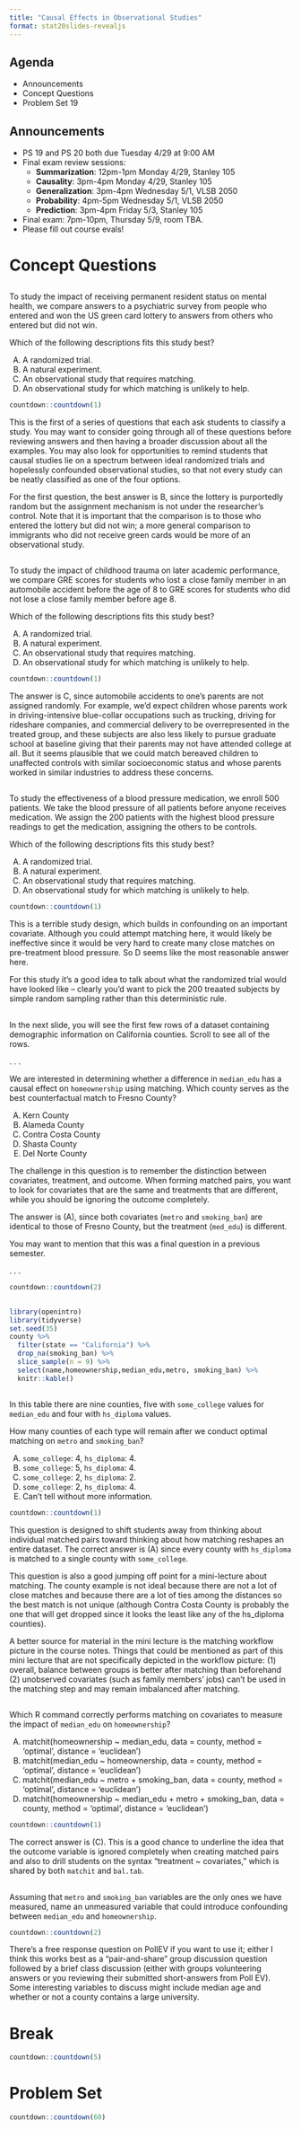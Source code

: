```yaml
---
title: "Causal Effects in Observational Studies"
format: stat20slides-revealjs
---
```



## Agenda
- Announcements
- Concept Questions
- Problem Set 19

## Announcements

- PS 19 and PS 20 both due Tuesday 4/29 at 9:00 AM
- Final exam review sessions:
   - **Summarization**: 12pm-1pm Monday 4/29, Stanley 105
   - **Causality**: 3pm-4pm Monday 4/29, Stanley 105
   - **Generalization**: 3pm-4pm Wednesday 5/1, VLSB 2050
   - **Probability**: 4pm-5pm Wednesday 5/1, VLSB 2050
   - **Prediction**: 3pm-4pm Friday 5/3, Stanley 105
- Final exam: 7pm-10pm, Thursday 5/9, room TBA.
- Please fill out course evals!   


# Concept Questions

##

To study the impact of receiving permanent resident status on mental health, we compare answers to a psychiatric survey from people who entered and won the US green card lottery to answers from others who entered but did not win.

::: poll

Which of the following descriptions fits this study best?

A.  A randomized trial.
B.  A natural experiment.
C.  An observational study that requires matching.
D.  An observational study for which matching is unlikely to help.
:::

```r
countdown::countdown(1)
```


::: notes

This is the first of a series of questions that each ask students to classify a study.  You may want to consider going through all of these questions before reviewing answers and then having a broader discussion about all the examples.  You may also look for opportunities to remind students that causal studies lie on a spectrum between ideal randomized trials and hopelessly confounded observational studies, so that not every study can be neatly classified as one of the four options.

For the first question, the best answer is B, since the lottery is purportedly random but the assignment mechanism is not under the researcher's control. Note that it is important that the comparison is to those who entered the lottery but did not win; a more general comparison to immigrants who did not receive green cards would be more of an observational study.
:::

##

To study the impact of childhood trauma on later academic performance, we compare GRE scores for students who lost a close family member in an automobile accident before the age of 8 to GRE scores for students who did not lose a close family member before age 8.

::: poll

Which of the following descriptions fits this study best?

A.  A randomized trial.
B.  A natural experiment.
C.  An observational study that requires matching.
D.  An observational study for which matching is unlikely to help.
:::

```r
countdown::countdown(1)
```

::: notes
The answer is C, since automobile accidents to one's parents are not assigned randomly.  For example, we'd expect children whose parents work in driving-intensive blue-collar occupations such as trucking, driving for rideshare companies, and commercial delivery to be overrepresented in the treated group, and these subjects are also less likely to pursue graduate school at baseline giving that their parents may not have attended college at all.  But it seems plausible that we could match bereaved children to unaffected controls with similar socioeconomic status and whose parents worked in similar industries to address these concerns.
:::

##

To study the effectiveness of a blood pressure medication, we enroll 500 patients.  We take the blood pressure of all patients before anyone receives medication. We assign the 200 patients with the highest blood pressure readings to get the medication, assigning the others to be controls.

::: poll

Which of the following descriptions fits this study best?

A.  A randomized trial.
B.  A natural experiment.
C.  An observational study that requires matching.
D.  An observational study for which matching is unlikely to help.
:::

```r
countdown::countdown(1)
```

::: notes
This is a terrible study design, which builds in confounding on an important covariate.  Although you could attempt matching here, it would likely be ineffective since it would be very hard to create many close matches on pre-treatment blood pressure.  So D seems like the most reasonable answer here.

For this study it's a good idea to talk about what the randomized trial would have looked like -- clearly you'd want to pick the 200 treaated subjects by simple random sampling rather than this deterministic rule.
:::


## 

In the next slide, you will see the first few rows of a dataset containing demographic information on California counties. Scroll to see all of the rows.

. . .

:::poll
We are interested in determining whether a difference in `median_edu` has a causal effect on `homeownership` using matching. Which county serves as the best counterfactual match to Fresno County?

(A) Kern County
(B) Alameda County
(C) Contra Costa County 
(D) Shasta County
(E) Del Norte County
:::

:::notes

The challenge in this question is to remember the distinction between covariates, treatment, and outcome. When forming matched pairs, you want to look for covariates that are the same and treatments that are different, while you should be ignoring the outcome completely.

The answer is (A), since both covariates (`metro` and `smoking_ban`) are identical to those of Fresno County, but the treatment (`med_edu`) is different.

You may want to mention that this was a final question in a previous semester. 
:::


. . . 

```r
countdown::countdown(2)
```

## {.scrollable}

```r
library(openintro)
library(tidyverse)
set.seed(35)
county %>%
  filter(state == "California") %>%
  drop_na(smoking_ban) %>%
  slice_sample(n = 9) %>%
  select(name,homeownership,median_edu,metro, smoking_ban) %>%
  knitr::kable()
```

##

In this table there are nine counties, five with `some_college` values for `median_edu` and four with `hs_diploma` values.  

:::poll
How many counties of each type will remain after we conduct optimal matching on `metro` and `smoking_ban`?

(A) `some_college`: 4, `hs_diploma`: 4.
(B) `some_college`: 5, `hs_diploma`: 4.
(C) `some_college`: 2, `hs_diploma`: 2.
(D) `some_college`: 2, `hs_diploma`: 4.
(E) Can't tell without more information.

:::


```r
countdown::countdown(1)
```

::: notes

This question is designed to shift students away from thinking about individual matched pairs toward thinking about how matching reshapes an entire dataset.  The correct answer is (A) since every county with `hs_diploma` is matched to a single county with `some_college`.

This question is also a good jumping off point for a mini-lecture about matching.  The county example is not ideal because there are not a lot of close matches and because there are a lot of ties among the distances so the best match is not unique (although Contra Costa County is probably the one that will get dropped since it looks the least like any of the hs_diploma counties).

A better source for material in the mini lecture is the matching workflow picture in the course notes. Things that could be mentioned as part of this mini lecture that are not specifically depicted in the workflow picture: (1) overall, balance between groups is better after matching than beforehand (2) unobserved covariates (such as family members' jobs) can't be used in the matching step and may remain imbalanced after matching.

:::

##

::: poll

Which R command correctly performs matching on covariates to measure the impact of `median_edu` on `homeownership`?

(A) matchit(homeownership ~ median_edu, data = county, method = 'optimal', distance = 'euclidean')
(B) matchit(median_edu ~ homeownership, data = county, method = 'optimal', distance = 'euclidean')
(C) matchit(median_edu ~ metro + smoking_ban, data = county, method = 'optimal', distance = 'euclidean')
(D) matchit(homeownership ~ median_edu + metro + smoking_ban, data = county, method = 'optimal', distance = 'euclidean')

:::

```r
countdown::countdown(1)
```

::: notes

The correct answer is (C).  This is a good chance to underline the
idea that the outcome variable is ignored completely when creating matched pairs and also to drill students on the syntax "treatment ~ covariates," which is shared by both `matchit` and `bal.tab`.
:::

##

::: poll

Assuming that `metro` and `smoking_ban` variables are the only ones we have measured, name an unmeasured variable that could introduce confounding between `median_edu` and `homeownership`.

:::

```r
countdown::countdown(2)
```

::: notes

There's a free response question on PollEV if you want to use it; either I think this works best as a "pair-and-share" group discussion question followed by a brief class discussion (either with groups volunteering answers or you reviewing their submitted short-answers from Poll EV). Some interesting variables to discuss might include median age and whether or not a county contains a large university.
:::

# Break

```r
countdown::countdown(5)
```

# Problem Set

```r
countdown::countdown(60)
```

